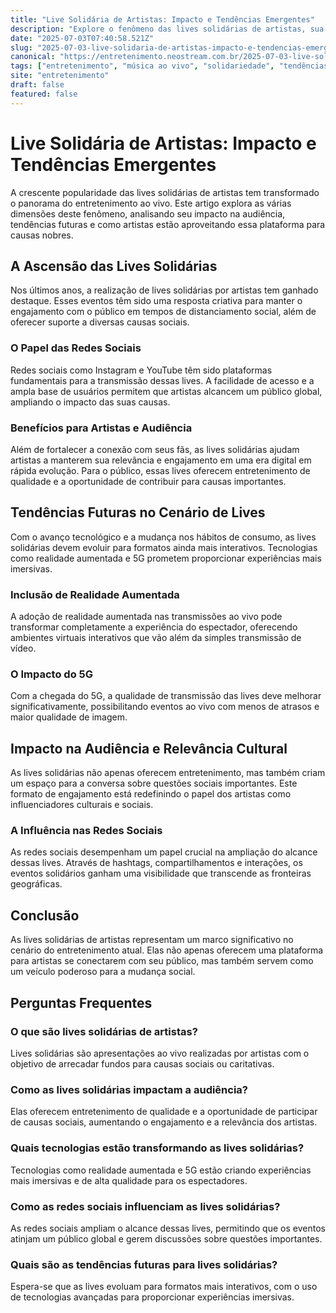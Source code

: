 ```yaml
---
title: "Live Solidária de Artistas: Impacto e Tendências Emergentes"
description: "Explore o fenômeno das lives solidárias de artistas, sua influência na audiência e as tendências futuras no cenário musical e de entretenimento."
date: "2025-07-03T07:40:58.521Z"
slug: "2025-07-03-live-solidaria-de-artistas-impacto-e-tendencias-emergentes"
canonical: "https://entretenimento.neostream.com.br/2025-07-03-live-solidaria-de-artistas-impacto-e-tendencias-emergentes"
tags: ["entretenimento", "música ao vivo", "solidariedade", "tendências", "artistas"]
site: "entretenimento"
draft: false
featured: false
---
```


# Live Solidária de Artistas: Impacto e Tendências Emergentes

A crescente popularidade das lives solidárias de artistas tem transformado o panorama do entretenimento ao vivo. Este artigo explora as várias dimensões deste fenômeno, analisando seu impacto na audiência, tendências futuras e como artistas estão aproveitando essa plataforma para causas nobres.

## A Ascensão das Lives Solidárias

Nos últimos anos, a realização de lives solidárias por artistas tem ganhado destaque. Esses eventos têm sido uma resposta criativa para manter o engajamento com o público em tempos de distanciamento social, além de oferecer suporte a diversas causas sociais.

### O Papel das Redes Sociais

Redes sociais como Instagram e YouTube têm sido plataformas fundamentais para a transmissão dessas lives. A facilidade de acesso e a ampla base de usuários permitem que artistas alcancem um público global, ampliando o impacto das suas causas.

### Benefícios para Artistas e Audiência

Além de fortalecer a conexão com seus fãs, as lives solidárias ajudam artistas a manterem sua relevância e engajamento em uma era digital em rápida evolução. Para o público, essas lives oferecem entretenimento de qualidade e a oportunidade de contribuir para causas importantes.

## Tendências Futuras no Cenário de Lives

Com o avanço tecnológico e a mudança nos hábitos de consumo, as lives solidárias devem evoluir para formatos ainda mais interativos. Tecnologias como realidade aumentada e 5G prometem proporcionar experiências mais imersivas.

### Inclusão de Realidade Aumentada

A adoção de realidade aumentada nas transmissões ao vivo pode transformar completamente a experiência do espectador, oferecendo ambientes virtuais interativos que vão além da simples transmissão de vídeo.

### O Impacto do 5G

Com a chegada do 5G, a qualidade de transmissão das lives deve melhorar significativamente, possibilitando eventos ao vivo com menos de atrasos e maior qualidade de imagem.

## Impacto na Audiência e Relevância Cultural

As lives solidárias não apenas oferecem entretenimento, mas também criam um espaço para a conversa sobre questões sociais importantes. Este formato de engajamento está redefinindo o papel dos artistas como influenciadores culturais e sociais.

### A Influência nas Redes Sociais

As redes sociais desempenham um papel crucial na ampliação do alcance dessas lives. Através de hashtags, compartilhamentos e interações, os eventos solidários ganham uma visibilidade que transcende as fronteiras geográficas.

## Conclusão

As lives solidárias de artistas representam um marco significativo no cenário do entretenimento atual. Elas não apenas oferecem uma plataforma para artistas se conectarem com seu público, mas também servem como um veículo poderoso para a mudança social.

## Perguntas Frequentes

### O que são lives solidárias de artistas?
Lives solidárias são apresentações ao vivo realizadas por artistas com o objetivo de arrecadar fundos para causas sociais ou caritativas.

### Como as lives solidárias impactam a audiência?
Elas oferecem entretenimento de qualidade e a oportunidade de participar de causas sociais, aumentando o engajamento e a relevância dos artistas.

### Quais tecnologias estão transformando as lives solidárias?
Tecnologias como realidade aumentada e 5G estão criando experiências mais imersivas e de alta qualidade para os espectadores.

### Como as redes sociais influenciam as lives solidárias?
As redes sociais ampliam o alcance dessas lives, permitindo que os eventos atinjam um público global e gerem discussões sobre questões importantes.

### Quais são as tendências futuras para lives solidárias?
Espera-se que as lives evoluam para formatos mais interativos, com o uso de tecnologias avançadas para proporcionar experiências imersivas.